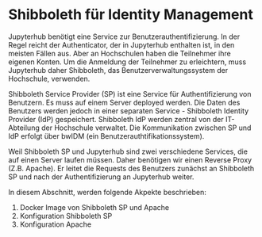 # Shibboleth für Identity Management 

Jupyterhub benötigt eine Service zur Benutzerauthentifizierung. 
In der Regel reicht der Authenticator, der in Jupyterhub enthalten ist, in den meisten Fällen aus. 
Aber an Hochschulen haben die Teilnehmer ihre eigenen Konten. 
Um die Anmeldung der Teilnehmer zu erleichtern, muss Jupyterhub daher Shibboleth, das Benutzerverwaltungssystem der Hochschule, verwenden. 

Shibboleth Service Provider (SP) ist eine Service für Authentifizierung von Benutzern. 
Es muss auf einem Server deployed werden. Die Daten des Benutzers werden jedoch in einer separaten Service - Shibboleth Identity Provider (IdP) gespeichert. 
Shibboleth IdP werden zentral von der IT-Abteilung der Hochschule verwaltet. 
Die Kommunikation zwischen SP und IdP erfolgt über bwIDM (ein Benutzerauthtifikationssystem).

Weil Shibboleth SP und Jupyterhub sind zwei verschiedene Services, die auf einen Server laufen müssen. 
Daher benötigen wir einen Reverse Proxy (Z.B. Apache). 
Er leitet die Requests des Benutzers zunächst an Shibboleth SP und nach der Authentifizierung an Jupyterhub weiter. 

In diesem Abschnitt, werden folgende Akpekte beschrieben:
1. Docker Image von Shibboleth SP und Apache
2. Konfiguration Shibboleth SP
3. Konfiguration Apache
